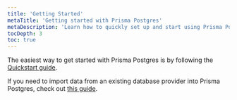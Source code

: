 ```yaml
---
title: 'Getting Started'
metaTitle: 'Getting started with Prisma Postgres'
metaDescription: 'Learn how to quickly set up and start using Prisma Postgres.'
tocDepth: 3
toc: true
---
```


The easiest way to get started with Prisma Postgres is by following the [Quickstart guide](/getting-started/quickstart-prismaPostgres).  

If you need to import data from an existing database provider into Prisma Postgres, check out [this guide](/getting-started/prisma-postgres/import-from-existing-database).